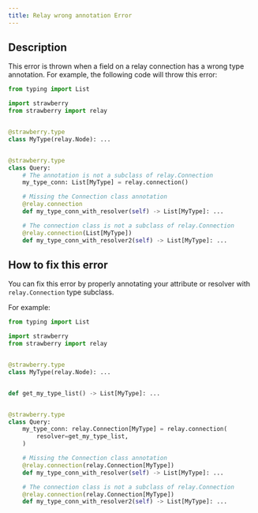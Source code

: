 ```yaml
---
title: Relay wrong annotation Error
---
```



## Description

This error is thrown when a field on a relay connection has a wrong type
annotation. For example, the following code will throw this error:

```python
from typing import List

import strawberry
from strawberry import relay


@strawberry.type
class MyType(relay.Node): ...


@strawberry.type
class Query:
    # The annotation is not a subclass of relay.Connection
    my_type_conn: List[MyType] = relay.connection()

    # Missing the Connection class annotation
    @relay.connection
    def my_type_conn_with_resolver(self) -> List[MyType]: ...

    # The connection class is not a subclass of relay.Connection
    @relay.connection(List[MyType])
    def my_type_conn_with_resolver2(self) -> List[MyType]: ...
```

## How to fix this error

You can fix this error by properly annotating your attribute or resolver with
`relay.Connection` type subclass.

For example:

```python
from typing import List

import strawberry
from strawberry import relay


@strawberry.type
class MyType(relay.Node): ...


def get_my_type_list() -> List[MyType]: ...


@strawberry.type
class Query:
    my_type_conn: relay.Connection[MyType] = relay.connection(
        resolver=get_my_type_list,
    )

    # Missing the Connection class annotation
    @relay.connection(relay.Connection[MyType])
    def my_type_conn_with_resolver(self) -> List[MyType]: ...

    # The connection class is not a subclass of relay.Connection
    @relay.connection(relay.Connection[MyType])
    def my_type_conn_with_resolver2(self) -> List[MyType]: ...
```
